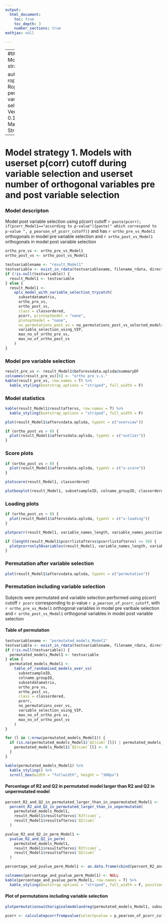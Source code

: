 ---
output:
  html_document:
    toc: true
    toc_depth: 3
    number_sections: true
mathjax: null

---

---
#title: |
#    | Model strategy 1
    
author: |
    | roplspvs - Ropls with permutated variable selection: Version 0.15.0
    | Marika Strom
---

# Model strategy 1. Models with userset p(corr) cutoff during variable selection and userset number of orthogonal variables pre and post variable selection

### Model descripton
Model post variable selection using p(corr) cutoff `r paste(pcorr); if(pcorr_Model1=="according to p-value"){paste(" which correspond to p-value ", p_pearson_of_pcorr_cutoff)}` and has `r ortho_pre_vs_Model1` orthogonals in model pre variable selection and `r ortho_post_vs_Model1` orthogonals in model post variable selection


```{R Model1}

ortho_pre_vs <- ortho_pre_vs_Model1
ortho_post_vs <- ortho_post_vs_Model1

testvariablename <- "result_Model1"
testvariable <- exist_in_rdata(testvariablename, filename_rdata, directory_output_reports, directory_and_filename_rdata)
if (!is.null(testvariable)) {
  result_Model1 <- testvariable
} else {
  result_Model1 <-
    opls_model_with_variable_selection_trycatch(
      subsetdatamatrix,
      ortho_pre_vs,
      ortho_post_vs,
      class = classordered,
      pcorr, printoptmodel = "none",
      plotoptmodel = "none",
      no_permutations_post_vs = no_permutations_post_vs_selected_models,
      variable_selection_using_VIP,
      max_no_of_ortho_pre_vs, 
      max_no_of_ortho_post_vs
    )
}
```
### Model pre variable selection

```{R plot model pre vs model1}
result_pre_vs <- result_Model1$beforevsdata.oplsda@summaryDF
colnames(result_pre_vs)[6] <- "ortho pre v.s."
kable(result_pre_vs, row.names = T) %>%
  kable_styling(bootstrap_options = "striped", full_width = F)
```

### Model statistics

```{R plot result model1}

kable(result_Model1$resultaftervs, row.names = T) %>%
  kable_styling(bootstrap_options = "striped", full_width = F)

plot(result_Model1$aftervsdata.oplsda, typeVc = c("overview"))

if (ortho_post_vs > 0) {
  plot(result_Model1$aftervsdata.oplsda, typeVc = c("outlier"))
}
```

### Score plots

```{R plot score model1}

if (ortho_post_vs > 0) {
  plot(result_Model1$aftervsdata.oplsda, typeVc = c("x-score"))
}

plotscore(result_Model1, classordered)

plotboxplot(result_Model1, subsetsampleID, colname_groupID, classordered)
```

### Loading plots

```{R plot loading model1}

if (ortho_post_vs > 0) {
  plot(result_Model1$aftervsdata.oplsda, typeVc = c("x-loading"))
}

plotpcorr(result_Model1, variable_names_length, variable_names_position)

if (length(result_Model1$pcorrlistaftervs$pcorrlistaftervs) >= 50) {
  plotpcorronly50variables(result_Model1, variable_names_length, variable_names_position)
}
```

### Permutation after variable selection

```{R plot perm post vs model1}

plot(result_Model1$aftervsdata.oplsda, typeVc = c("permutation"))
```

### Permutation including variable selection
Subjects were permutated and variable selection performed using p(corr) cutoff `r pcorr` corresponding to p-value `r p_pearson_of_pcorr_cutoff`,  with `r ortho_pre_vs_Model1` orthogonal variables in model pre varibale selection and `r ortho_post_vs_Model1` orthogonal variables in model post variable selection

#### Table of permutation

```{R permutation over vs of model1}

testvariablename <- "permutated_models_Model1"
testvariable <- exist_in_rdata(testvariablename, filename_rdata, directory_output_reports, directory_and_filename_rdata)
if (!is.null(testvariable)) {
  permutated_models_Model1 <- testvariable
} else {
  permutated_models_Model1 <-
    table_of_randomised_models_over_vs(
      subsetsampleID,
      colname_groupID,
      subsetdatamatrix,
      ortho_pre_vs,
      ortho_post_vs,
      class = classordered,
      pcorr,
      no_permutations_over_vs,
      variable_selection_using_VIP, 
      max_no_of_ortho_pre_vs, 
      max_no_of_ortho_post_vs
    )
}

for (l in 1:nrow(permutated_models_Model1)) {
  if (is.na(permutated_models_Model1$`Q2(cum)`[l]) | permutated_models_Model1$`Q2(cum)`[l] < (-1)) {
    permutated_models_Model1$`Q2(cum)`[l] <- 0
  }
}

kable(permutated_models_Model1) %>%
  kable_styling() %>%
  scroll_box(width = "fullwidth", height = "300px")
```

 
#### Percentage of R2 and Q2 in permutated model larger than R2 and Q2 in unpermutated model

```{R}


percent_R2_and_Q2_in_permutated_larger_than_in_unpermutated_Model1 <-
  percent_R2_and_Q2_in_permutated_larger_than_in_unpermutated(
    permutated_models_Model1,
    result_Model1$resultaftervs$`R2Y(cum)`,
    result_Model1$resultaftervs$`Q2(cum)`
  )

pvalue_R2_and_Q2_in_perm_Model1 <-
  pvalue_R2_and_Q2_in_perm(
    permutated_models_Model1,
    result_Model1$resultaftervs$`R2Y(cum)`,
    result_Model1$resultaftervs$`Q2(cum)`
  )

percentage_and_pvalue_perm_Model1 <- as.data.frame(cbind(percent_R2_and_Q2_in_permutated_larger_than_in_unpermutated_Model1, row.names(pvalue_R2_and_Q2_in_perm_Model1), pvalue_R2_and_Q2_in_perm_Model1[, 1]))

colnames(percentage_and_pvalue_perm_Model1) <- NULL
kable(percentage_and_pvalue_perm_Model1, row.names = T) %>%
  kable_styling(bootstrap_options = "striped", full_width = F, position = "left")
```

#### Plot of permutations including variable selection

```{R  plot permutation over vs Model1, fig.width = 10}

plotpermutationswithoriginalmodelandreg(permutated_models_Model1, subsetdatamatrix, ortho_pre_vs, ortho_post_vs, class = classordered, pcorr, variable_selection_using_VIP)

pcorr <- calculatepcorrfrompvalue(selectpvalue = p_pearson_of_pcorr_cutoff, n = nrow(subsetsampleID))

```
